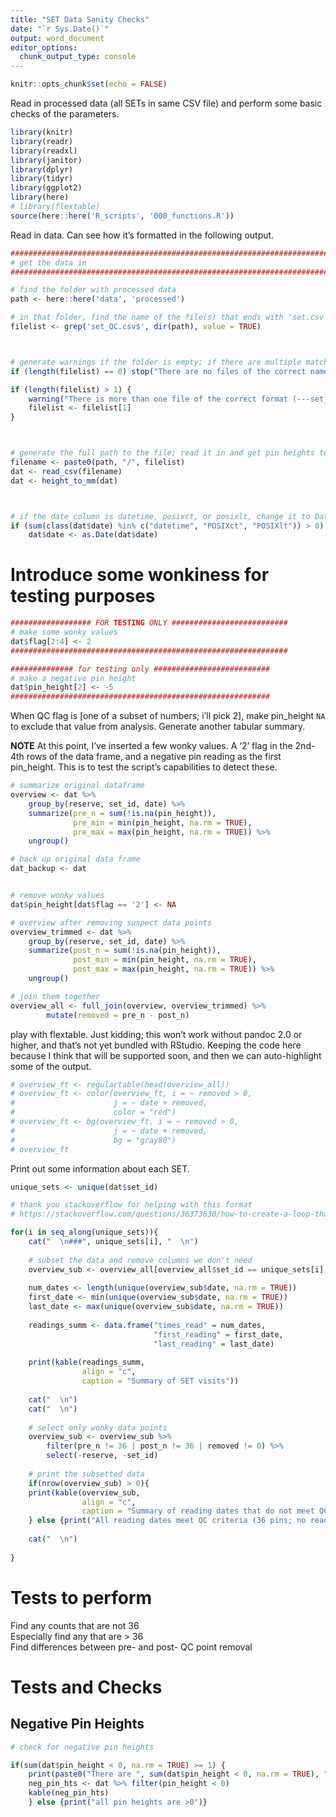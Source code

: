 ```yaml
---
title: "SET Data Sanity Checks"
date: "`r Sys.Date()`"
output: word_document
editor_options: 
  chunk_output_type: console
---
```


```r
knitr::opts_chunk$set(echo = FALSE)
```

Read in processed data (all SETs in same CSV file) and perform some basic checks of the parameters.  


```r
library(knitr)
library(readr)
library(readxl)
library(janitor)
library(dplyr)
library(tidyr)
library(ggplot2)
library(here)
# library(flextable)
source(here::here('R_scripts', '000_functions.R'))
```


Read in data. Can see how it's formatted in the following output.  

```r
################################################################################
# get the data in
################################################################################

# find the folder with processed data
path <- here::here('data', 'processed')

# in that folder, find the name of the file(s) that ends with 'set.csv'
filelist <- grep('set_QC.csv$', dir(path), value = TRUE)



# generate warnings if the folder is empty; if there are multiple matching files, select the first one
if (length(filelist) == 0) stop("There are no files of the correct name/format (---set_QC.csv) in your processed data folder.")

if (length(filelist) > 1) {
    warning("There is more than one file of the correct format (---set_QC.csv) in your data folder. The first file alphabetically will be used.")
    filelist <- filelist[1]
}



# generate the full path to the file; read it in and get pin heights to mm
filename <- paste0(path, "/", filelist)
dat <- read_csv(filename)
dat <- height_to_mm(dat)



# if the date column is datetime, posixct, or posixlt, change it to Date
if (sum(class(dat$date) %in% c("datetime", "POSIXct", "POSIXlt")) > 0)
    dat$date <- as.Date(dat$date)
```


# Introduce some wonkiness for testing purposes  

```r

################## FOR TESTING ONLY ##########################
# make some wonky values
dat$flag[2:4] <- 2
##############################################################

############## for testing only ##########################
# make a negative pin height
dat$pin_height[2] <- -5
##########################################################
```

When QC flag is [one of a subset of numbers; i'll pick 2], make pin_height `NA` to exclude that value from analysis. Generate another tabular summary.

__NOTE__ At this point, I've inserted a few wonky values. A '2' flag in the 2nd-4th rows of the data frame, and a negative pin reading as the first pin_height. This is to test the script's capabilities to detect these.  

```r
# summarize original dataframe
overview <- dat %>%
    group_by(reserve, set_id, date) %>%
    summarize(pre_n = sum(!is.na(pin_height)),
              pre_min = min(pin_height, na.rm = TRUE),
              pre_max = max(pin_height, na.rm = TRUE)) %>%
    ungroup()

# back up original data frame  
dat_backup <- dat


# remove wonky values
dat$pin_height[dat$flag == '2'] <- NA

# overview after removing suspect data points
overview_trimmed <- dat %>%
    group_by(reserve, set_id, date) %>%
    summarize(post_n = sum(!is.na(pin_height)),
              post_min = min(pin_height, na.rm = TRUE),
              post_max = max(pin_height, na.rm = TRUE)) %>%
    ungroup()

# join them together
overview_all <- full_join(overview, overview_trimmed) %>%
        mutate(removed = pre_n - post_n)
```


play with flextable. Just kidding; this won't work without pandoc 2.0 or higher, and that's not yet bundled with RStudio. Keeping the code here because I think that will be supported soon, and then we can auto-highlight some of the output. 

```r
# overview_ft <- regulartable(head(overview_all))
# overview_ft <- color(overview_ft, i = ~ removed > 0,
#                      j = ~ date + removed,
#                      color = "red")
# overview_ft <- bg(overview_ft, i = ~ removed > 0,
#                      j = ~ date + removed,
#                      bg = "gray80")
# overview_ft
```


Print out some information about each SET.  

```r

unique_sets <- unique(dat$set_id)

# thank you stackoverflow for helping with this format
# https://stackoverflow.com/questions/36373630/how-to-create-a-loop-that-includes-both-a-code-chunk-and-text-with-knitr-in-r

for(i in seq_along(unique_sets)){
    cat("  \n###", unique_sets[i], "  \n")
    
    # subset the data and remove columns we don't need
    overview_sub <- overview_all[overview_all$set_id == unique_sets[i], ]
    
    num_dates <- length(unique(overview_sub$date, na.rm = TRUE))
    first_date <- min(unique(overview_sub$date, na.rm = TRUE))
    last_date <- max(unique(overview_sub$date, na.rm = TRUE))
    
    readings_summ <- data.frame("times_read" = num_dates,
                                "first_reading" = first_date,
                                "last_reading" = last_date)
    
    print(kable(readings_summ, 
                align = "c",
                caption = "Summary of SET visits"))
    
    cat("  \n")
    cat("  \n")
    
    # select only wonky data points
    overview_sub <- overview_sub %>%
        filter(pre_n != 36 | post_n != 36 | removed != 0) %>%
        select(-reserve, -set_id)
    
    # print the subsetted data
    if(nrow(overview_sub) > 0){
    print(kable(overview_sub, 
                align = "c",
                caption = "Summary of reading dates that do not meet QC criteria"))
    } else {print("All reading dates meet QC criteria (36 pins; no readings removed by QC codes)")}
    
    cat("  \n")
    
}
```


# Tests to perform  

Find any counts that are not 36  
Especially find any that are > 36  
Find differences between pre- and post- QC point removal



# Tests and Checks  

## Negative Pin Heights  

```r
# check for negative pin heights

if(sum(dat$pin_height < 0, na.rm = TRUE) >= 1) {
    print(paste0("There are ", sum(dat$pin_height < 0, na.rm = TRUE), " pin heights <0. They are listed below."))
    neg_pin_hts <- dat %>% filter(pin_height < 0)
    kable(neg_pin_hts)
    } else {print("all pin heights are >0")}
```